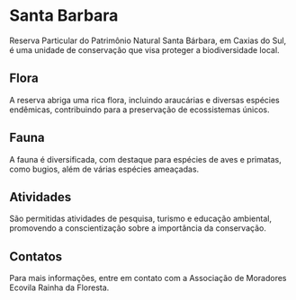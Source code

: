 # Santa Barbara

Reserva Particular do Patrimônio Natural Santa Bárbara, em Caxias do Sul, é uma unidade de conservação que visa proteger a biodiversidade local.

## Flora

A reserva abriga uma rica flora, incluindo araucárias e diversas espécies endêmicas, contribuindo para a preservação de ecossistemas únicos.

## Fauna

A fauna é diversificada, com destaque para espécies de aves e primatas, como bugios, além de várias espécies ameaçadas.

## Atividades

São permitidas atividades de pesquisa, turismo e educação ambiental, promovendo a conscientização sobre a importância da conservação.

## Contatos

Para mais informações, entre em contato com a Associação de Moradores Ecovila Rainha da Floresta.